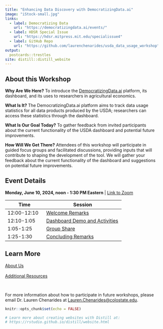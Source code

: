 ```yaml
---
title: "Enhancing Data Discovery with DemocratizingData.ai"
image: "iStock-small.jpg"
links:
  - label: Democratizing Data
    url: "https://democratizingdata.ai/events/"
  - label: HDSR Special Issue
    url: "https://hdsr.mitpress.mit.edu/specialissue4"
  - label: GitHub Repo
    url: "https://github.com/laurenchenarides/usda_data_usage_workshop"
output:
  postcards::trestles
site: distill::distill_website
---
```


## About this Workshop

**Why Are We Here?** To introduce the [DemocratizingData.ai](https://democratizingdata.ai/tools/dashboards/){target="_blank"} platform, its dashboard, and its uses to researchers in agricultural economics. 

**What Is It?** The DemocratizingData.ai platform aims to track data usage statistics for all data products produced by the USDA; researchers can access these statistics through the dashboard.

**What Is Our Goal Today?** To gather feedback from invited participants about the current functionality of the USDA dashboard and potential future improvements. 

**How Will We Get There?** Attendees of this workshop will participate in guided focus groups and facilitated discussions, providing inputs that will contribute to shaping the development of the tool. We will gather your feedback about the current functionality of the dashboard and suggestions on potential future improvements.


## Event Details

**Monday, June 10, 2024, noon - 1:30 PM Eastern** | [Link to Zoom](https://zoom.us/j/98860894544){target="_blank"}

| Time   | Session        |
|--------|----------------|
| 12:00-12:10  | [Welcome Remarks](https://usda-data-usage-workshop.netlify.app/welcome)          | 
| 12:10-1:05   |  [Dashboard Demo and Activities](https://usda-data-usage-workshop.netlify.app/breakout)         | 
| 1:05-1:25    |  [Group Share](https://usda-data-usage-workshop.netlify.app/share)         | 
| 1:25-1:30    | [Concluding Remarks](https://usda-data-usage-workshop.netlify.app/close)         | 


## Learn More

<div class="row"> 
<div class="col-4"> <a href="about.html" class="btn btn-primary btn-block">About Us</a> </div> 
<br>
<div class="col-6"> <a href="resources.html" class="btn btn-primary btn-block">Additional Resources</a> </div> 
</div>

<br>

For more information about how to participate in future workshops, please email Dr. Lauren Chenarides at [Lauren.Chenarides@colostate.edu](Lauren.Chenarides@colostate.edu){target="_blank"}.



```r
knitr::opts_chunk$set(echo = FALSE)

# Learn more about creating websites with Distill at:
# https://rstudio.github.io/distill/website.html

```

